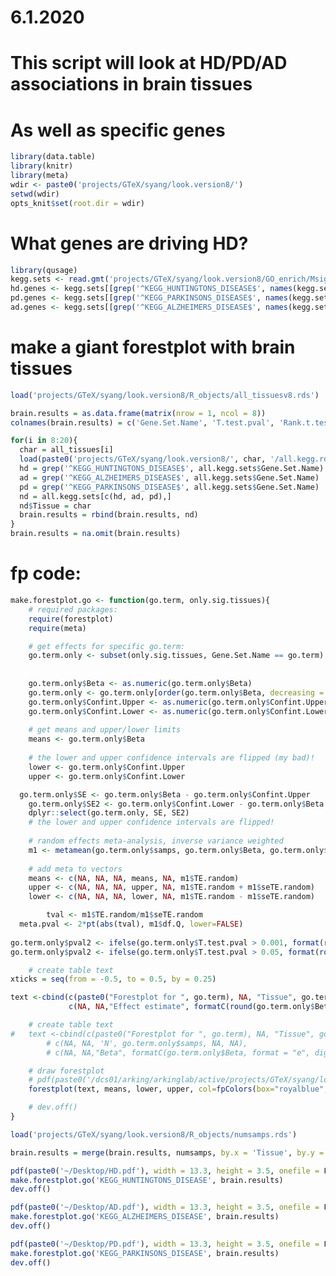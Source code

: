 # 6.1.2020

# This script will look at HD/PD/AD associations in brain tissues
# As well as specific genes
```r
library(data.table)
library(knitr)
library(meta)
wdir <- paste0('projects/GTeX/syang/look.version8/')
setwd(wdir)
opts_knit$set(root.dir = wdir)
```


# What genes are driving HD?
```r
library(qusage)
kegg.sets <- read.gmt('projects/GTeX/syang/look.version8/GO_enrich/MsigDB/c2.cp.kegg.v7.0.symbols.gmt')
hd.genes <- kegg.sets[[grep('^KEGG_HUNTINGTONS_DISEASE$', names(kegg.sets))]]
pd.genes <- kegg.sets[[grep('^KEGG_PARKINSONS_DISEASE$', names(kegg.sets))]]
ad.genes <- kegg.sets[[grep('^KEGG_ALZHEIMERS_DISEASE$', names(kegg.sets))]]
```

# make a giant forestplot with brain tissues
```r
load('projects/GTeX/syang/look.version8/R_objects/all_tissuesv8.rds')

brain.results = as.data.frame(matrix(nrow = 1, ncol = 8))
colnames(brain.results) = c('Gene.Set.Name', 'T.test.pval', 'Rank.t.test.pval', 'Num.genes.in.set', 'Beta', 'Confint.Upper', 'Confint.Lower', 'Tissue')

for(i in 8:20){
  char = all_tissues[i]
  load(paste0('projects/GTeX/syang/look.version8/', char, '/all.kegg.rds'))
  hd = grep('^KEGG_HUNTINGTONS_DISEASE$', all.kegg.sets$Gene.Set.Name)
  ad = grep('^KEGG_ALZHEIMERS_DISEASE$', all.kegg.sets$Gene.Set.Name)
  pd = grep('^KEGG_PARKINSONS_DISEASE$', all.kegg.sets$Gene.Set.Name)
  nd = all.kegg.sets[c(hd, ad, pd),]
  nd$Tissue = char
  brain.results = rbind(brain.results, nd)
}
brain.results = na.omit(brain.results)
```

# fp code:
```r
make.forestplot.go <- function(go.term, only.sig.tissues){
	# required packages:
	require(forestplot)
	require(meta)

	# get effects for specific go.term:	
	go.term.only <- subset(only.sig.tissues, Gene.Set.Name == go.term) # 48 tissues --> but might not be same for every tissue!
	
	
	go.term.only$Beta <- as.numeric(go.term.only$Beta)  
	go.term.only <- go.term.only[order(go.term.only$Beta, decreasing = T),]
	go.term.only$Confint.Upper <- as.numeric(go.term.only$Confint.Upper)  
	go.term.only$Confint.Lower <- as.numeric(go.term.only$Confint.Lower)  
	
	# get means and upper/lower limits
	means <- go.term.only$Beta
	
	# the lower and upper confidence intervals are flipped (my bad)!
	lower <- go.term.only$Confint.Upper
	upper <- go.term.only$Confint.Lower

  go.term.only$SE <- go.term.only$Beta - go.term.only$Confint.Upper
	go.term.only$SE2 <- go.term.only$Confint.Lower - go.term.only$Beta
	dplyr::select(go.term.only, SE, SE2)
	# the lower and upper confidence intervals are flipped!
	
	# random effects meta-analysis, inverse variance weighted
	m1 <- metamean(go.term.only$samps, go.term.only$Beta, go.term.only$SE, comb.random = T)
	
	# add meta to vectors
	means <- c(NA, NA, NA, means, NA, m1$TE.random)
	upper <- c(NA, NA, NA, upper, NA, m1$TE.random + m1$seTE.random)
	lower <- c(NA, NA, NA, lower, NA, m1$TE.random - m1$seTE.random)

		tval <- m1$TE.random/m1$seTE.random
  meta.pval <- 2*pt(abs(tval), m1$df.Q, lower=FALSE) 
    
go.term.only$pval2 <- ifelse(go.term.only$T.test.pval > 0.001, format(round(go.term.only$T.test.pval, 3), nsmall = 3), formatC(go.term.only$T.test.pval, format = "e", digits = 2))
go.term.only$pval2 <- ifelse(go.term.only$T.test.pval > 0.05, format(round(go.term.only$T.test.pval, 2), nsmall = 2), go.term.only$pval2)

	# create table text
xticks = seq(from = -0.5, to = 0.5, by = 0.25)

text <-cbind(c(paste0("Forestplot for ", go.term), NA, "Tissue", go.term.only$Tissue, NA, 'Summary (Random)'), c(NA, NA, 'N', go.term.only$samps, NA, NA), 
             c(NA, NA,"Effect estimate", formatC(round(go.term.only$Beta, 2), 2, format = "f"), NA, formatC(round(m1$TE.random, 2), 2, format = "f")), 	c(NA, NA,"Standard error", formatC(round(go.term.only$SE, 2), 2, format = "f"), NA, formatC(round(m1$seTE.random, 2), 2, format = "f")), c(NA, NA,"P-value", go.term.only$pval2, NA, formatC(round(meta.pval, 3), 3, format = "f")))

	# create table text
#	text <-cbind(c(paste0("Forestplot for ", go.term), NA, "Tissue", go.term.only$Tissue, NA, 'Summary (Random)'), 
		# c(NA, NA, 'N', go.term.only$samps, NA, NA), 
		# c(NA, NA,"Beta", formatC(go.term.only$Beta, format = "e", digits = 2), NA, formatC(m1$TE.random, format = "e", digits = 2)))

	# draw forestplot
	# pdf(paste0('/dcs01/arking/arkinglab/active/projects/GTeX/syang/look.version8/R_code/Cross.tissue.look/forestplots/', go.term.title, '.pdf'), width = 13.3, height = 7.5, onefile = F)
	forestplot(text, means, lower, upper, col=fpColors(box="royalblue",line="darkblue", summary="royalblue"), is.summary=c(TRUE, FALSE, TRUE, rep(FALSE, nrow(go.term.only)+1), TRUE), xticks=xticks, txt_gp = fpTxtGp(ticks=gpar(cex=0.9)))

	# dev.off()
}

load('projects/GTeX/syang/look.version8/R_objects/numsamps.rds')

brain.results = merge(brain.results, numsamps, by.x = 'Tissue', by.y = 'tissue')
```


```r
pdf(paste0('~/Desktop/HD.pdf'), width = 13.3, height = 3.5, onefile = F)
make.forestplot.go('KEGG_HUNTINGTONS_DISEASE', brain.results)
dev.off()

pdf(paste0('~/Desktop/AD.pdf'), width = 13.3, height = 3.5, onefile = F)
make.forestplot.go('KEGG_ALZHEIMERS_DISEASE', brain.results)
dev.off()

pdf(paste0('~/Desktop/PD.pdf'), width = 13.3, height = 3.5, onefile = F)
make.forestplot.go('KEGG_PARKINSONS_DISEASE', brain.results)
dev.off()



```

